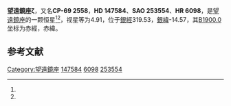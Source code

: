 {{Starbox begin
| name = 望遠鏡座ζ
}}
{{Starbox observe
| epoch = [[J2000.0|J2000.0]]
| constell = [[望遠鏡座|望遠鏡座]]<ref name=SIMBAD>{{cite web
 | url=http://simbad.u-strasbg.fr/simbad/sim-id?Ident=HR+6098
 | title =Pulsating variable Star
 | publisher=Centre de Données astronomiques de Strasbourg
 | work=SIMBAD
 | accessdate=2012-07-13}}</ref><ref name=DATA>{{cite web
 | url=http://vizier.u-strasbg.fr/viz-bin/VizieR-5?-out.add=.&-source=5050&-corr=PK=HR&-out.max=9999&HR=6098
 | title=VizieR Detailed Page
 | accessdate=2012-07-13
 | archive-date=2016-03-05
 | archive-url=https://web.archive.org/web/20160305062625/http://vizier.u-strasbg.fr/viz-bin/VizieR-5?-out.add=.&-source=5050&-corr=PK=HR&-out.max=9999&HR=6098
 | dead-url=no
 }}</ref>
| 星官 = 
| ra = {{RA|16|28|28.1}}<ref name=SIMBAD /><ref name=DATA />
| dec = {{DEC|-70|5|4}}<ref name=SIMBAD /><ref name=DATA />
| appmag_v = 4.91<ref name=SIMBAD /><ref name=DATA />
}}
{{Starbox character
| class = F9V<ref name=SIMBAD /><ref name=DATA />
| b-v = 0.55<ref name=SIMBAD /><ref name=DATA />
| u-b = 0.04<ref name=SIMBAD /><ref name=DATA />
| r-i = 0.28<ref name=SIMBAD /><ref name=DATA />
| variable = 
}}
{{Starbox astrometry
| radial_v = 0.04
| prop_mo_ra = 9
| parallax = 0.094
| p_error = 
}}
{{Starbox catalog
| names =CP-69 2558，[[SAO星表|SAO]] 253554，[[HD星表|HD]] 147584，[[HR星表|HR]] 6098}}
{{Starbox reference |Simbad=HR+6098}}
{{Starbox end}}

'''望遠鏡座ζ'''，又名'''CP-69 2558'''，'''HD 147584'''、'''SAO 253554'''、'''HR 6098'''，是[[望遠鏡座|望遠鏡座]]的一颗恒星<ref name=SIMBAD /><ref name=DATA />，视星等为4.91，位于[[銀道座標系|銀經]]319.53，[[銀道座標系|銀緯]]-14.57，其[[B1900.0|B1900.0]]坐标为赤經{{RA|16|17|42.5}}，赤緯{{DEC|-69|-14.57|32}}。

== 参考文献 ==
{{reflist}}

{{star-stub}}

{{望遠鏡座恒星}}
[[Category:望遠鏡座|Category:望遠鏡座]]
[[Category:HD和HDE天體|147584]]
[[Category:HR天體|6098]]
[[Category:SAO天體|253554]]